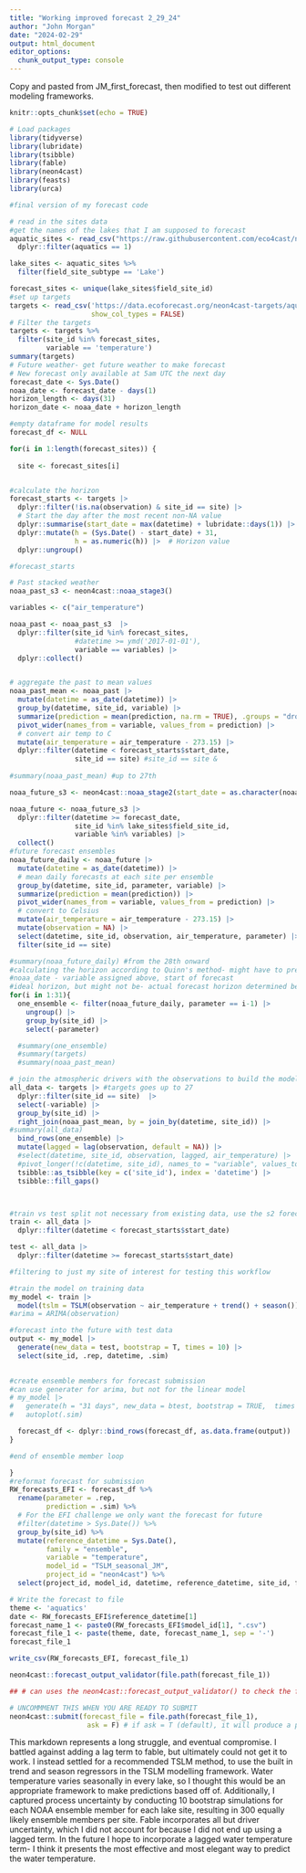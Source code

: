 ```yaml
---
title: "Working improved forecast 2_29_24"
author: "John Morgan"
date: "2024-02-29"
output: html_document
editor_options: 
  chunk_output_type: console
---
```


Copy and pasted from JM_first_forecast, then modified to test out different modeling frameworks.
```r
knitr::opts_chunk$set(echo = TRUE)
```


```r
# Load packages
library(tidyverse)
library(lubridate)
library(tsibble)
library(fable)
library(neon4cast)
library(feasts)
library(urca)
```



```r
#final version of my forecast code

# read in the sites data
#get the names of the lakes that I am supposed to forecast
aquatic_sites <- read_csv("https://raw.githubusercontent.com/eco4cast/neon4cast-targets/main/NEON_Field_Site_Metadata_20220412.csv") |>
  dplyr::filter(aquatics == 1)

lake_sites <- aquatic_sites %>%
  filter(field_site_subtype == 'Lake')

forecast_sites <- unique(lake_sites$field_site_id)
#set up targets
targets <- read_csv('https://data.ecoforecast.org/neon4cast-targets/aquatics/aquatics-targets.csv.gz',
                    show_col_types = FALSE)
# Filter the targets
targets <- targets %>%
  filter(site_id %in% forecast_sites,
         variable == 'temperature')
summary(targets)
# Future weather- get future weather to make forecast
# New forecast only available at 5am UTC the next day
forecast_date <- Sys.Date() 
noaa_date <- forecast_date - days(1)
horizon_length <- days(31)
horizon_date <- noaa_date + horizon_length

#empty dataframe for model results
forecast_df <- NULL

for(i in 1:length(forecast_sites)) {  
  
  site <- forecast_sites[i]


#calculate the horizon
forecast_starts <- targets |> 
  dplyr::filter(!is.na(observation) & site_id == site) |> 
  # Start the day after the most recent non-NA value
  dplyr::summarise(start_date = max(datetime) + lubridate::days(1)) |>  # Date
  dplyr::mutate(h = (Sys.Date() - start_date) + 31,
                h = as.numeric(h)) |>  # Horizon value
  dplyr::ungroup()

#forecast_starts

# Past stacked weather
noaa_past_s3 <- neon4cast::noaa_stage3()

variables <- c("air_temperature")

noaa_past <- noaa_past_s3  |> 
  dplyr::filter(site_id %in% forecast_sites,
                #datetime >= ymd('2017-01-01'),
                variable == variables) |> 
  dplyr::collect()


# aggregate the past to mean values
noaa_past_mean <- noaa_past |> 
  mutate(datetime = as_date(datetime)) |> 
  group_by(datetime, site_id, variable) |> 
  summarize(prediction = mean(prediction, na.rm = TRUE), .groups = "drop") |> 
  pivot_wider(names_from = variable, values_from = prediction) |> 
  # convert air temp to C
  mutate(air_temperature = air_temperature - 273.15) |> 
  dplyr::filter(datetime < forecast_starts$start_date,
                site_id == site) #site_id == site & 
  
#summary(noaa_past_mean) #up to 27th

noaa_future_s3 <- neon4cast::noaa_stage2(start_date = as.character(noaa_date - 1))

noaa_future <- noaa_future_s3 |> 
  dplyr::filter(datetime >= forecast_date,
                site_id %in% lake_sites$field_site_id,
                variable %in% variables) |> 
  collect()
#future forecast ensembles
noaa_future_daily <- noaa_future |> 
  mutate(datetime = as_date(datetime)) |> 
  # mean daily forecasts at each site per ensemble
  group_by(datetime, site_id, parameter, variable) |> 
  summarize(prediction = mean(prediction)) |>
  pivot_wider(names_from = variable, values_from = prediction) |>
  # convert to Celsius
  mutate(air_temperature = air_temperature - 273.15) |> 
  mutate(observation = NA) |> 
  select(datetime, site_id, observation, air_temperature, parameter) |> 
  filter(site_id == site)

#summary(noaa_future_daily) #from the 28th onward
#calculating the horizon according to Quinn's method- might have to predcit from further out
#noaa_date - variable assigned above, start of forecast
#ideal horizon, but might not be- actual forecast horizon determined below
for(i in 1:31){
  one_ensemble <- filter(noaa_future_daily, parameter == i-1) |> 
    ungroup() |> 
    group_by(site_id) |> 
    select(-parameter)

  #summary(one_ensemble)
  #summary(targets)
  #summary(noaa_past_mean)

# join the atmospheric drivers with the observations to build the model
all_data <- targets |> #targets goes up to 27
  dplyr::filter(site_id == site)  |> 
  select(-variable) |> 
  group_by(site_id) |>
  right_join(noaa_past_mean, by = join_by(datetime, site_id)) |> 
#summary(all_data)
  bind_rows(one_ensemble) |> 
  mutate(lagged = lag(observation, default = NA)) |> 
  #select(datetime, site_id, observation, lagged, air_temperature) |> 
  #pivot_longer(!c(datetime, site_id), names_to = "variable", values_to = "value") |> 
  tsibble::as_tsibble(key = c('site_id'), index = 'datetime') |> 
  tsibble::fill_gaps()



#train vs test split not necessary from existing data, use the s2 forecasts for drivers
train <- all_data |> 
  dplyr::filter(datetime < forecast_starts$start_date)

test <- all_data |> 
  dplyr::filter(datetime >= forecast_starts$start_date)

#filtering to just my site of interest for testing this workflow

#train the model on training data
my_model <- train |>
  model(tslm = TSLM(observation ~ air_temperature + trend() + season()))
#arima = ARIMA(observation)

#forecast into the future with test data
output <- my_model |> 
  generate(new_data = test, bootstrap = T, times = 10) |> 
  select(site_id, .rep, datetime, .sim)
  

#create ensemble members for forecast submission
#can use generater for arima, but not for the linear model
# my_model |> 
#   generate(h = "31 days", new_data = btest, bootstrap = TRUE,  times = 5) |> 
#   autoplot(.sim)

  forecast_df <- dplyr::bind_rows(forecast_df, as.data.frame(output))
}

#end of ensemble member loop

}
#reformat forecast for submission
RW_forecasts_EFI <- forecast_df %>%
  rename(parameter = .rep,
         prediction = .sim) %>%
  # For the EFI challenge we only want the forecast for future
  #filter(datetime > Sys.Date()) %>%
  group_by(site_id) %>%
  mutate(reference_datetime = Sys.Date(),
         family = "ensemble",
         variable = "temperature",
         model_id = "TSLM_seasonal_JM",
         project_id = "neon4cast") %>%
  select(project_id, model_id, datetime, reference_datetime, site_id, family, parameter, variable, prediction)
```



```r
# Write the forecast to file
theme <- 'aquatics'
date <- RW_forecasts_EFI$reference_datetime[1]
forecast_name_1 <- paste0(RW_forecasts_EFI$model_id[1], ".csv")
forecast_file_1 <- paste(theme, date, forecast_name_1, sep = '-')
forecast_file_1

write_csv(RW_forecasts_EFI, forecast_file_1)

neon4cast::forecast_output_validator(file.path(forecast_file_1))

```


```r

## # can uses the neon4cast::forecast_output_validator() to check the forecast is in the right format

# UNCOMMMENT THIS WHEN YOU ARE READY TO SUBMIT
neon4cast::submit(forecast_file = file.path(forecast_file_1),
                   ask = F) # if ask = T (default), it will produce a pop-up box asking if you want to submit


```


This markdown represents a long struggle, and eventual compromise. I battled against adding a lag term to fable, but ultimately could not get it to work. I instead settled for a recommended TSLM method, to use the built in trend and season regressors in the TSLM modelling framework. Water temperature varies seasonally in every lake, so I thought this would be an appropriate framework to make predictions based off of. Additionally, I captured process uncertainty by conducting 10 bootstrap simulations for each NOAA ensemble member for each lake site, resulting in 300 equally likely ensemble members per site. Fable incorporates all but driver uncertainty, which I did not account for because I did not end up using a lagged term. In the future I hope to incorporate a lagged water temperature term- I think it presents the most effective and most elegant way to predict the water temperature.